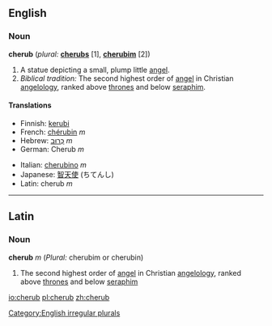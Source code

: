 ==English==

===Noun===
'''cherub'''  (''plural:'' '''[[cherubs]]''' [1], '''[[cherubim]]''' [2])

# A statue depicting a small, plump little [[angel]].
# ''Biblical tradition:'' The second highest order of [[angel]] in Christian [[angelology]], ranked above [[throne]]s and below [[seraph]]im.

====Translations====
{{top}}
*Finnish: [[kerubi]]
*French: [[chérubin]] ''m''
*Hebrew: [[כרוב|כְּרוּב]] ''m''
*German: Cherub ''m''
{{mid}}
*Italian: [[cherubino]] ''m''
*Japanese: [[智天使]] (ちてんし)
*Latin: cherub ''m''
{{bottom}}

[[Category:English irregular plurals]]

----

==Latin==
===Noun===
'''cherub''' ''m'' (''Plural:'' cherubim or cherubin)

#The second highest order of [[angel]] in Christian [[angelology]], ranked above [[throne]]s and below [[seraph]]im

[[io:cherub]]
[[pl:cherub]]
[[zh:cherub]]